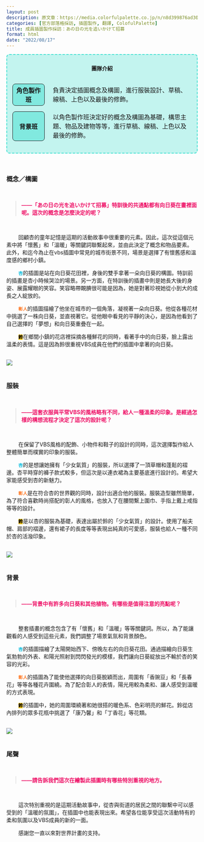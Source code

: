 ```yaml
---
layout: post
description: 原文章：https://media.colorfulpalette.co.jp/n/n8d399876ad30 | 此篇訪談翻譯僅作為個人練習。
categories: [官方部落格採訪, 插圖製作, 翻譯, ColofulPalette] 
title: 成員插圖製作採訪：あの日の光を追いかけて招募
format: html
date: "2022/08/17"
---
```


<div style="border:2px turquoise dashed;padding:0px 12px 0px 12px;border-radius:8px;background-color:rgba(64,224,208, 0.3) !important;">
<p style="text-align:center;font-weight:bold;margin-top:25px">團隊介紹</p>
<table style="border:none;border-collapse: separate;border-spacing: 2px 15px;">
<tr style="border:none;background-color:transparent;">
<th style="text-align:center;width:18%; border:1px solid;border-radius:8px;background-color:rgba(64,224,208, 0.5)">角色製作班</th>
<td style="border:none;padding-left:20px">負責決定插圖概念及構圖，進行服裝設計、草稿、線稿、上色以及最後的修飾。</td>
</tr>
<tr style="border:none;background-color:transparent;background-color:transparent;">
<th style="text-align:center;border:1px solid;border-radius:8px;background-color:rgba(64,224,208, 0.5)">背景班</th>
<td style="border:none;padding-left:20px">以角色製作班決定好的概念及構圖為基礎，構思主題、物品及建物等等，進行草稿、線稿、上色以及最後的修飾。</td>
</tr>
</table>
</div>

<br>



### 概念／構圖
<br>
<blockquote style="color:#ee1166;font-weight:bold;"> ——「あの日の光を追いかけて招募」特訓後的共通點都有向日葵在畫裡面呢。這次的概念是怎麼決定的呢？</blockquote>
<br>

&nbsp;&nbsp;&nbsp;&nbsp;&nbsp;&nbsp;&nbsp;&nbsp;回顧杏的童年記憶是這期的活動故事中很重要的元素。因此，這次從這個元素中將「懷舊」和「溫暖」等關鍵詞聯繫起來，並由此決定了概念和物品要素。 此外，和迄今為止在vbs插圖中常見的城市街景不同，場景是選擇了有懷舊感和溫度感的鄉村小鎮。
<br>

&nbsp;&nbsp;&nbsp;&nbsp;&nbsp;&nbsp;&nbsp;&nbsp;<code><span style="color:#00BBDD;font-weight:bold;">杏</span></code>的插圖是站在向日葵花田裡，身後的雙手拿著一朵向日葵的構圖。特訓前的插畫是杏小時候哭泣的場景。另一方面，在特訓後的插畫中則是她長大後的身姿、展露耀眼的笑容。笑容略帶靦腆很可能是因為，她是對著珍視她從小到大的成長之人綻放的。 

&nbsp;&nbsp;&nbsp;&nbsp;&nbsp;&nbsp;&nbsp;&nbsp;<code><span style="color:#FF7722;font-weight:bold;">彰人</span></code>的插圖描繪了他坐在城市的一個角落，凝視著一朵向日葵。他從各種花材中挑選了一株向日葵，並直視著它。從他眼中看見的平靜的決心，是因為他看到了自己選擇的「夢想」和向日葵重疊在一起。

&nbsp;&nbsp;&nbsp;&nbsp;&nbsp;&nbsp;&nbsp;&nbsp;<code style="background-color:#FFCC11;"><span style="color:black;font-weight:bold;">鈴</span></code>在鄉間小鎮的花店裡採摘各種鮮花的同時，看著手中的向日葵，臉上露出溫柔的表情。這是因為鈴很重視VBS成員在他們的插圖中拿著的向日葵。 

<br>
<img src="https://assets.st-note.com/img/1660718416956-vpu1LwuAuB.png?width=800">
<br><br>
  

### 服裝

  
<br>
<blockquote style="color:#ee1166;font-weight:bold;"> ——這套衣服與平常VBS的風格略有不同，給人一種溫柔的印象。是經過怎樣的構想流程才決定了這次的設計呢？</blockquote>
<br>

&nbsp;&nbsp;&nbsp;&nbsp;&nbsp;&nbsp;&nbsp;&nbsp;在保留了VBS風格的配飾、小物件和鞋子的設計的同時，這次選擇製作給人整體簡單而樸實的印象的服裝。 
<br>

&nbsp;&nbsp;&nbsp;&nbsp;&nbsp;&nbsp;&nbsp;&nbsp;<code><span style="color:#00BBDD;font-weight:bold;">杏</span></code>的是想讓她擁有「少女氣質」的服裝，所以選擇了一頂草帽和蓬鬆的褶邊。杏平時穿的褲子款式較多，但這次是以連衣裙為主要基底進行設計的。希望大家能感受到杏的新魅力。

&nbsp;&nbsp;&nbsp;&nbsp;&nbsp;&nbsp;&nbsp;&nbsp;<code><span style="color:#FF7722;font-weight:bold;">彰人</span></code>是在符合杏的世界觀的同時，設計出適合他的服裝。服裝造型雖然簡單，為了符合喜歡時尚搭配的彰人的風格，也放入了在腰間繫上圍巾、手指上戴上戒指等等的設計。

&nbsp;&nbsp;&nbsp;&nbsp;&nbsp;&nbsp;&nbsp;&nbsp;<code style="background-color:#FFCC11;"><span style="color:black;font-weight:bold;">鈴</span></code>是以杏的服裝為基礎，表達出屬於鈴的「少女氣質」的設計。使用了船夫帽、肩部的褶邊，還有裙子的長度等等表現出純真的可愛感，服裝也給人一種不同於杏的活潑印象。 

  
<br>
<img src="https://assets.st-note.com/img/1660718516820-PAelt46aXd.png?width=800">
<br><br>

### 背景
<br>
<blockquote style="color:#ee1166;font-weight:bold;"> ——背景中有許多向日葵和其他植物。有哪些是值得注意的亮點呢？</blockquote>
<br>

&nbsp;&nbsp;&nbsp;&nbsp;&nbsp;&nbsp;&nbsp;&nbsp;整套插畫的概念包含了有「懷舊」和「溫暖」等等關鍵詞。所以，為了能讓觀看的人感受到這些元素，我們調整了場景氣氛和背景顏色。 
<br>

&nbsp;&nbsp;&nbsp;&nbsp;&nbsp;&nbsp;&nbsp;&nbsp;<code><span style="color:#00BBDD;font-weight:bold;">杏</span></code>的插圖描繪了太陽開始西下、傍晚左右的向日葵花田。通過描繪向日葵生氣勃勃的外表、和陽光照射到閃閃發光的模樣，我們讓向日葵綻放出不輸於杏的笑容的光彩。 

&nbsp;&nbsp;&nbsp;&nbsp;&nbsp;&nbsp;&nbsp;&nbsp;<code><span style="color:#FF7722;font-weight:bold;">彰人</span></code>的插圖為了能使他選擇的向日葵脫穎而出，周圍有「香豌豆」和「長春花」等等各種花卉圍繞。為了配合彰人的表情，陽光用較為柔和、讓人感受到溫暖的方式表現。

&nbsp;&nbsp;&nbsp;&nbsp;&nbsp;&nbsp;&nbsp;&nbsp;<code style="background-color:#FFCC11;"><span style="color:black;font-weight:bold;">鈴</span></code>的插圖中，她的周圍環繞著和她很搭的暖色系、色彩明亮的鮮花。鈴從店內排列的眾多花瓶中挑選了「康乃馨」和「丁香花」等花類。 

 <br> 
<img src="https://assets.st-note.com/img/1660718581748-JxeTYbo3tN.png">
<br><br>

### 尾聲
<br>
<blockquote style="color:#ee1166;font-weight:bold;"> ——請告訴我們這次在繪製此插圖時有哪些特別重視的地方。</blockquote>
<br>

&nbsp;&nbsp;&nbsp;&nbsp;&nbsp;&nbsp;&nbsp;&nbsp;這次特別重視的是這期活動故事中，從杏與街道的居民之間的聯繫中可以感受到的「溫暖的氛圍」，在插圖中也能表現出來。希望各位能享受這次活動特有的柔和氛圍以及VBS成員的新的一面。
<br>

&nbsp;&nbsp;&nbsp;&nbsp;&nbsp;&nbsp;&nbsp;&nbsp;感謝您一直以來對世界計畫的支持。

